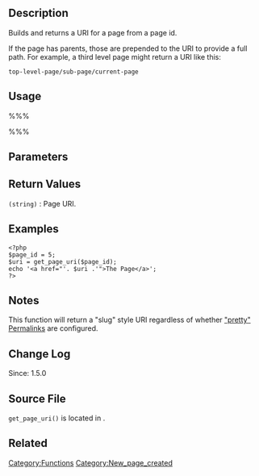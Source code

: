 {{Languages|
{{en|Function Reference/get_page_uri}}
{{ja|関数リファレンス/get_page_uri}}
}}

== Description ==

Builds and returns a URI for a page from a page id. 

If the page has parents, those are prepended to the URI to provide a full path. For example, a third level page might return a URI like this:
<pre>top-level-page/sub-page/current-page</pre>

== Usage ==
%%%<?php get_page_uri( $page_id ); ?>%%%

== Parameters ==
{{Parameter|$page_id|integer|Page ID.}}

== Return Values ==
; <tt>(string)</tt> : Page URI.

== Examples ==
<pre>
<?php
$page_id = 5;
$uri = get_page_uri($page_id);
echo '<a href="'. $uri .'">The Page</a>';
?>
</pre>

== Notes ==

This function will return a "slug" style URI regardless of whether [[Using_Permalinks#Using_.22Pretty.22_permalinks|"pretty" Permalinks]] are configured.

== Change Log ==
Since: 1.5.0

== Source File ==
<!-- Need links to current source code files -->
<tt>get_page_uri()</tt> is located in {{Trac|wp-includes/post.php}}.

== Related ==
{{Page Tags}}

{{Tag Footer}}

[[Category:Functions]]
[[Category:New_page_created]]